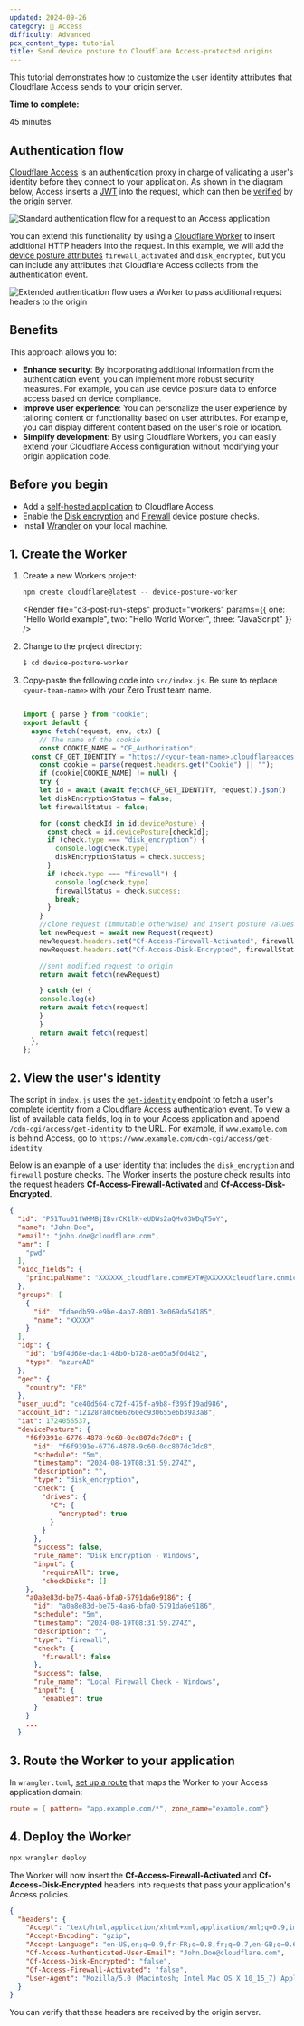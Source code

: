 ```yaml
---
updated: 2024-09-26
category: 🔐 Access
difficulty: Advanced
pcx_content_type: tutorial
title: Send device posture to Cloudflare Access-protected origins
---
```



This tutorial demonstrates how to customize the user identity attributes that Cloudflare Access sends to your origin server.

**Time to complete:**

45 minutes

## Authentication flow

[Cloudflare Access](/cloudflare-one/policies/access/) is an authentication proxy in charge of validating a user's identity before they connect to your application. As shown in the diagram below, Access inserts a [JWT](/cloudflare-one/identity/authorization-cookie/application-token/) into the request, which can then be [verified](/cloudflare-one/identity/authorization-cookie/validating-json/#validate-jwts) by the origin server.

![Standard authentication flow for a request to an Access application](~/assets/images/cloudflare-one/applications/access-standard-flow.png)

You can extend this functionality by using a [Cloudflare Worker](/workers/) to insert additional HTTP headers into the request. In this example, we will add the [device posture attributes](/cloudflare-one/identity/devices/#enforce-device-posture) `firewall_activated` and `disk_encrypted`, but you can include any attributes that Cloudflare Access collects from the authentication event.

![Extended authentication flow uses a Worker to pass additional request headers to the origin](~/assets/images/cloudflare-one/applications/access-extended-flow-serverless.png)

## Benefits

This approach allows you to:

- **Enhance security**: By incorporating additional information from the authentication event, you can implement more robust security measures. For example, you can use device posture data to enforce access based on device compliance.
- **Improve user experience**: You can personalize the user experience by tailoring content or functionality based on user attributes. For example, you can display different content based on the user's role or location.
- **Simplify development**: By using Cloudflare Workers, you can easily extend your Cloudflare Access configuration without modifying your origin application code.


## Before you begin

- Add a [self-hosted application](/cloudflare-one/applications/configure-apps/self-hosted-apps/) to Cloudflare Access.
- Enable the [Disk encryption](/cloudflare-one/identity/devices/warp-client-checks/disk-encryption/) and [Firewall](/cloudflare-one/identity/devices/warp-client-checks/firewall/) device posture checks.
- Install [Wrangler](/workers/wrangler/install-and-update/) on your local machine.

## 1. Create the Worker

1. Create a new Workers project:

    ```sh
    npm create cloudflare@latest -- device-posture-worker
    ```

    <Render file="c3-post-run-steps" product="workers" params={{ one: "Hello World example", two: "Hello World Worker", three: "JavaScript" }} />

2. Change to the project directory:

    ```sh
    $ cd device-posture-worker
    ```

3. Copy-paste the following code into `src/index.js`. Be sure to replace `<your-team-name>` with your Zero Trust <GlossaryTooltip term="team name">team name</GlossaryTooltip>.

    ```js title="index.js"

    import { parse } from "cookie";
    export default {
      async fetch(request, env, ctx) {
        // The name of the cookie
        const COOKIE_NAME = "CF_Authorization";
      const CF_GET_IDENTITY = "https://<your-team-name>.cloudflareaccess.com/cdn-cgi/access/get-identity";
        const cookie = parse(request.headers.get("Cookie") || "");
        if (cookie[COOKIE_NAME] != null) {
        try {
        let id = await (await fetch(CF_GET_IDENTITY, request)).json()
        let diskEncryptionStatus = false;
        let firewallStatus = false;

        for (const checkId in id.devicePosture) {
          const check = id.devicePosture[checkId];
          if (check.type === "disk_encryption") {
            console.log(check.type)
            diskEncryptionStatus = check.success;
          }
          if (check.type === "firewall") {
            console.log(check.type)
            firewallStatus = check.success;
            break;
          }
        }
        //clone request (immutable otherwise) and insert posture values in new header set
        let newRequest = await new Request(request)
        newRequest.headers.set("Cf-Access-Firewall-Activated", firewallStatus)
        newRequest.headers.set("Cf-Access-Disk-Encrypted", firewallStatus)

        //sent modified request to origin
        return await fetch(newRequest)

        } catch (e) {
        console.log(e)
        return await fetch(request)
        }
        }
        return await fetch(request)
      },
    };
    ```

## 2. View the user's identity

The script in `index.js` uses the [`get-identity`](/cloudflare-one/identity/authorization-cookie/application-token/#user-identity) endpoint to fetch a user's complete identity from a Cloudflare Access authentication event. To view a list of available data fields, log in to your Access application and append `/cdn-cgi/access/get-identity` to the URL. For example, if `www.example.com` is behind Access, go to `https://www.example.com/cdn-cgi/access/get-identity`.

Below is an example of a user identity that includes the `disk_encryption` and `firewall` posture checks. The Worker inserts the posture check results into the request headers **Cf-Access-Firewall-Activated** and **Cf-Access-Disk-Encrypted**.

```json title="Example user identity" {33,52}
{
  "id": "P51Tuu01fWHMBjIBvrCK1lK-eUDWs2aQMv03WDqT5oY",
  "name": "John Doe",
  "email": "john.doe@cloudflare.com",
  "amr": [
    "pwd"
  ],
  "oidc_fields": {
    "principalName": "XXXXXX_cloudflare.com#EXT#@XXXXXXcloudflare.onmicrosoft.com"
  },
  "groups": [
    {
      "id": "fdaedb59-e9be-4ab7-8001-3e069da54185",
      "name": "XXXXX"
    }
  ],
  "idp": {
    "id": "b9f4d68e-dac1-48b0-b728-ae05a5f0d4b2",
    "type": "azureAD"
  },
  "geo": {
    "country": "FR"
  },
  "user_uuid": "ce40d564-c72f-475f-a9b8-f395f19ad986",
  "account_id": "121287a0c6e6260ec930655e6b39a3a8",
  "iat": 1724056537,
  "devicePosture": {
    "f6f9391e-6776-4878-9c60-0cc807dc7dc8": {
      "id": "f6f9391e-6776-4878-9c60-0cc807dc7dc8",
      "schedule": "5m",
      "timestamp": "2024-08-19T08:31:59.274Z",
      "description": "",
      "type": "disk_encryption",
      "check": {
        "drives": {
          "C": {
            "encrypted": true
          }
        }
      },
      "success": false,
      "rule_name": "Disk Encryption - Windows",
      "input": {
        "requireAll": true,
        "checkDisks": []
    },
    "a0a8e83d-be75-4aa6-bfa0-5791da6e9186": {
      "id": "a0a8e83d-be75-4aa6-bfa0-5791da6e9186",
      "schedule": "5m",
      "timestamp": "2024-08-19T08:31:59.274Z",
      "description": "",
      "type": "firewall",
      "check": {
        "firewall": false
      },
      "success": false,
      "rule_name": "Local Firewall Check - Windows",
      "input": {
        "enabled": true
      }
    }
    ...
  }
```

## 3. Route the Worker to your application

In `wrangler.toml`, [set up a route](/workers/configuration/routing/routes/) that maps the Worker to your Access application domain:

```toml
route = { pattern= "app.example.com/*", zone_name="example.com"}
```

## 4. Deploy the Worker

```sh
npx wrangler deploy
```

The Worker will now insert the **Cf-Access-Firewall-Activated** and **Cf-Access-Disk-Encrypted** headers into requests that pass your application's Access policies.

```json title="Example request headers" {7,8}
{
  "headers": {
    "Accept": "text/html,application/xhtml+xml,application/xml;q=0.9,image/avif,image/webp,image/apng,*/*;q=0.8,application/signed-exchange;v=b3;q=0.7",
    "Accept-Encoding": "gzip",
    "Accept-Language": "en-US,en;q=0.9,fr-FR;q=0.8,fr;q=0.7,en-GB;q=0.6",
    "Cf-Access-Authenticated-User-Email": "John.Doe@cloudflare.com",
    "Cf-Access-Disk-Encrypted": "false",
    "Cf-Access-Firewall-Activated": "false",
    "User-Agent": "Mozilla/5.0 (Macintosh; Intel Mac OS X 10_15_7) AppleWebKit/537.36 (KHTML, like Gecko) Chrome/127.0.0.0 Safari/537.36"
  }
}
```

You can verify that these headers are received by the origin server.